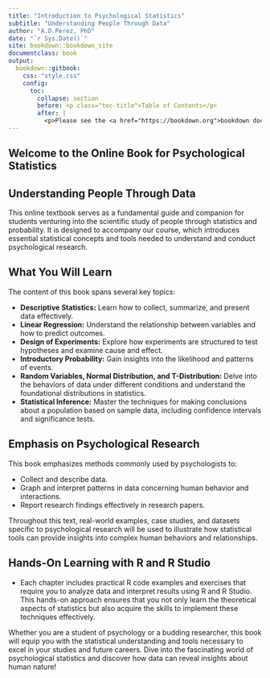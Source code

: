 ```yaml
---
title: "Introduction to Psychological Statistics"
subtitle: "Understanding People Through Data"
author: "A.D.Perez, PhD"
date: "`r Sys.Date()`"
site: bookdown::bookdown_site
documentclass: book
output:
  bookdown::gitbook:
    css: "style.css"
    config:
      toc:
        collapse: section
        before: <p class="toc-title">Table of Contents</p>
        after: |
          <p>Please see the <a href="https://bookdown.org">bookdown documentation</a> for more information.</p>
---
```


<div class="foreword">
# Welcome to the Online Book for Psychological Statistics {.unnumbered}

## Understanding People Through Data

This online textbook serves as a fundamental guide and companion for students venturing into the scientific study of people through statistics and probability. It is designed to accompany our course, which introduces essential statistical concepts and tools needed to understand and conduct psychological research.

## What You Will Learn

The content of this book spans several key topics:

-   **Descriptive Statistics:** Learn how to collect, summarize, and present data effectively.
-   **Linear Regression:** Understand the relationship between variables and how to predict outcomes.
-   **Design of Experiments:** Explore how experiments are structured to test hypotheses and examine cause and effect.
-   **Introductory Probability:** Gain insights into the likelihood and patterns of events.
-   **Random Variables, Normal Distribution, and T-Distribution:** Delve into the behaviors of data under different conditions and understand the foundational distributions in statistics.
-   **Statistical Inference:** Master the techniques for making conclusions about a population based on sample data, including confidence intervals and significance tests.

## Emphasis on Psychological Research

This book emphasizes methods commonly used by psychologists to:

-   Collect and describe data.
-   Graph and interpret patterns in data concerning human behavior and interactions.
-   Report research findings effectively in research papers.

Throughout this text, real-world examples, case studies, and datasets specific to psychological research will be used to illustrate how statistical tools can provide insights into complex human behaviors and relationships.

## Hands-On Learning with R and R Studio

-   Each chapter includes practical R code examples and exercises that require you to analyze data and interpret results using R and R Studio. This hands-on approach ensures that you not only learn the theoretical aspects of statistics but also acquire the skills to implement these techniques effectively.

Whether you are a student of psychology or a budding researcher, this book will equip you with the statistical understanding and tools necessary to excel in your studies and future careers. Dive into the fascinating world of psychological statistics and discover how data can reveal insights about human nature!
</div>
